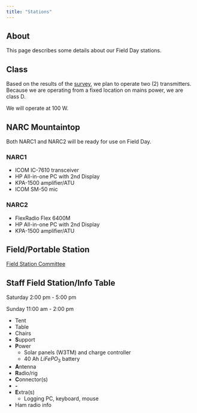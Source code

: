```yaml
---
title: "Stations"
---
```


## About

This page describes some details about our Field Day stations.

## Class

Based on the results of the [survey](planning.qmd#visualizing), we plan to operate two (2) transmitters.
Because we are operating from a fixed location on mains power, we are class D.

We will operate at 100 W.

## NARC Mountaintop

Both NARC1 and NARC2 will be ready for use on Field Day.

### NARC1

- ICOM IC-7610 transceiver
- HP All-in-one PC with 2nd Display
- KPA-1500 amplifier/ATU
- ICOM SM-50 mic

### NARC2

- FlexRadio Flex 6400M
- HP All-in-one PC with 2nd Display
- KPA-1500 amplifier/ATU

## Field/Portable Station

[Field Station Committee](people.qmd#field-comm)

::: {.callout-warning}
## Staff Field Station/Info Table 

Saturday 2:00 pm - 5:00 pm

Sunday 11:00 am - 2:00 pm 
:::

- Tent
- Table
- Chairs
- **S**upport
- **P**ower
  - Solar panels (W3TM) and charge controller
  - 40 Ah $LiFePO_3$ battery
- **A**ntenna
- **R**adio/rig
- **C**onnector(s)
- **-**
- **E**xtra(s)
  - Logging PC, keyboard, mouse
- Ham radio info
